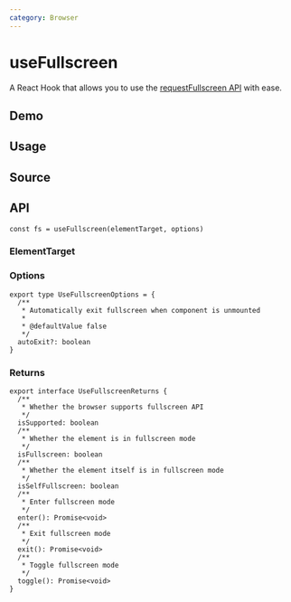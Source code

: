 ```yaml
---
category: Browser
---
```


# useFullscreen


<HooksType category={frontmatter.category} isSupported />

A React Hook that allows you to use the [requestFullscreen API](https://developer.mozilla.org/en-US/docs/Web/API/Element/requestFullscreen) with ease.

## Demo


<App />

## Usage



## Source


<Source />

## API

```tsx
const fs = useFullscreen(elementTarget, options)
```

### ElementTarget


<Tip type="target" />

### Options

```tsx
export type UseFullscreenOptions = {
  /**
   * Automatically exit fullscreen when component is unmounted
   *
   * @defaultValue false
   */
  autoExit?: boolean
}
```

### Returns

```tsx
export interface UseFullscreenReturns {
  /**
   * Whether the browser supports fullscreen API
   */
  isSupported: boolean
  /**
   * Whether the element is in fullscreen mode
   */
  isFullscreen: boolean
  /**
   * Whether the element itself is in fullscreen mode
   */
  isSelfFullscreen: boolean
  /**
   * Enter fullscreen mode
   */
  enter(): Promise<void>
  /**
   * Exit fullscreen mode
   */
  exit(): Promise<void>
  /**
   * Toggle fullscreen mode
   */
  toggle(): Promise<void>
}
```
